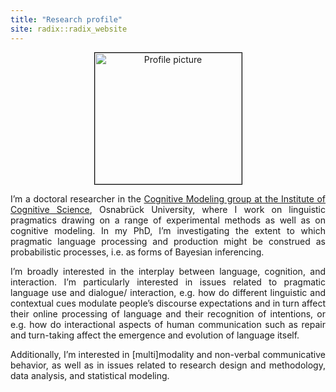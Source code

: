 ```yaml
---
title: "Research profile"
site: radix::radix_website
---
```


<style>
body {
  text-align: justify}

h1 {
  text-align: center
}

.aligncenter {
    text-align: center;
}
</style>

<p class="aligncenter"><img src="images/profile.jpeg" alt="Profile picture" align="middle" style="width:235px;height:210px;border:1px solid black;"></p>

I'm a doctoral researcher in the [Cognitive Modeling group at the Institute of Cognitive Science](https://www.ikw.uni-osnabrueck.de/en/research_groups/cognitive_modeling/home.html), Osnabrück University, where I work on linguistic pragmatics drawing on a range of experimental methods as well as on cognitive modeling. In my PhD, I'm investigating the extent to which pragmatic language processing and production might be construed as probabilistic processes, i.e. as forms of Bayesian inferencing.

I’m broadly interested in the interplay between language, cognition, and interaction. I’m particularly interested in issues related to pragmatic language use and dialogue/ interaction, e.g. how do different linguistic and contextual cues modulate people's discourse expectations and in turn affect their online processing of language and their recognition of intentions, or e.g. how do interactional aspects of human communication such as repair and turn-taking affect the emergence and evolution of language itself.

Additionally, I'm interested in [multi]modality and non-verbal communicative behavior, as well as in issues related to research design and methodology, data analysis, and statistical modeling.

